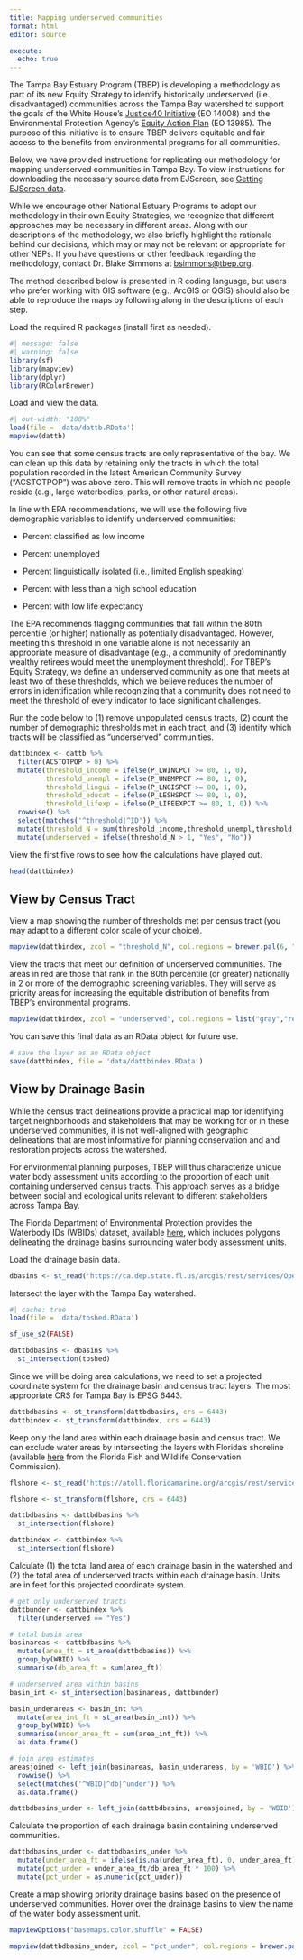 ```yaml
---
title: Mapping underserved communities
format: html
editor: source

execute:
  echo: true
---
```


The Tampa Bay Estuary Program (TBEP) is developing a methodology as part of its new Equity Strategy to identify historically underserved (i.e., disadvantaged) communities across the Tampa Bay watershed to support the goals of the White House's [Justice40 Initiative](https://www.whitehouse.gov/environmentaljustice/justice40/){target="_blank"} (EO 14008) and the Environmental Protection Agency's [Equity Action Plan](https://www.epa.gov/environmentaljustice/equity-action-plan){target="_blank"} (EO 13985). The purpose of this initiative is to ensure TBEP delivers equitable and fair access to the benefits from environmental programs for all communities.

Below, we have provided instructions for replicating our methodology for mapping underserved communities in Tampa Bay. To view instructions for downloading the necessary source data from EJScreen, see [Getting EJScreen data](index.html).

While we encourage other National Estuary Programs to adopt our methodology in their own Equity Strategies, we recognize that different approaches may be necessary in different areas. Along with our descriptions of the methodology, we also briefly highlight the rationale behind our decisions, which may or may not be relevant or appropriate for other NEPs. If you have questions or other feedback regarding the methodology, contact Dr. Blake Simmons at [bsimmons\@tbep.org](mailto:bsimmons@tbep.org).

The method described below is presented in R coding language, but users who prefer working with GIS software (e.g., ArcGIS or QGIS) should also be able to reproduce the maps by following along in the descriptions of each step.

Load the required R packages (install first as needed).

```r
#| message: false
#| warning: false
library(sf)
library(mapview)
library(dplyr)
library(RColorBrewer)
```

Load and view the data.

```r
#| out-width: "100%"
load(file = 'data/dattb.RData')
mapview(dattb)
```

You can see that some census tracts are only representative of the bay. We can clean up this data by retaining only the tracts in which the total population recorded in the latest American Community Survey ("ACSTOTPOP") was above zero. This will remove tracts in which no people reside (e.g., large waterbodies, parks, or other natural areas).

In line with EPA recommendations, we will use the following five demographic variables to identify underserved communities:

-   Percent classified as low income

-   Percent unemployed

-   Percent linguistically isolated (i.e., limited English speaking)

-   Percent with less than a high school education

-   Percent with low life expectancy

The EPA recommends flagging communities that fall within the 80th percentile (or higher) nationally as potentially disadvantaged. However, meeting this threshold in one variable alone is not necessarily an appropriate measure of disadvantage (e.g., a community of predominantly wealthy retirees would meet the unemployment threshold). For TBEP's Equity Strategy, we define an underserved community as one that meets at least two of these thresholds, which we believe reduces the number of errors in identification while recognizing that a community does not need to meet the threshold of every indicator to face significant challenges.

Run the code below to (1) remove unpopulated census tracts, (2) count the number of demographic thresholds met in each tract, and (3) identify which tracts will be classified as "underserved" communities.

```r
dattbindex <- dattb %>%
  filter(ACSTOTPOP > 0) %>%
  mutate(threshold_income = ifelse(P_LWINCPCT >= 80, 1, 0),
         threshold_unempl = ifelse(P_UNEMPPCT >= 80, 1, 0),
         threshold_lingui = ifelse(P_LNGISPCT >= 80, 1, 0),
         threshold_educat = ifelse(P_LESHSPCT >= 80, 1, 0),
         threshold_lifexp = ifelse(P_LIFEEXPCT >= 80, 1, 0)) %>%
  rowwise() %>%
  select(matches('^threshold|^ID')) %>% 
  mutate(threshold_N = sum(threshold_income,threshold_unempl,threshold_lingui,threshold_educat,threshold_lifexp, na.rm = TRUE)) %>%
  mutate(underserved = ifelse(threshold_N > 1, "Yes", "No"))
```

View the first five rows to see how the calculations have played out.

```r
head(dattbindex)
```

## View by Census Tract

View a map showing the number of thresholds met per census tract (you may adapt to a different color scale of your choice).

```r
mapview(dattbindex, zcol = "threshold_N", col.regions = brewer.pal(6, "Reds"), layer.name = "No. of Thresholds Met")
```

View the tracts that meet our definition of underserved communities. The areas in red are those that rank in the 80th percentile (or greater) nationally in 2 or more of the demographic screening variables. They will serve as priority areas for increasing the equitable distribution of benefits from TBEP's environmental programs.

```r
mapview(dattbindex, zcol = "underserved", col.regions = list("gray","red"), layer.name = "Underserved Communities")
```

You can save this final data as an RData object for future use.

```r
# save the layer as an RData object
save(dattbindex, file = 'data/dattbindex.RData')
```

## View by Drainage Basin

While the census tract delineations provide a practical map for identifying target neighborhoods and stakeholders that may be working for or in these underserved communities, it is not well-aligned with geographic delineations that are most informative for planning conservation and and restoration projects across the watershed.

For environmental planning purposes, TBEP will thus characterize unique water body assessment units according to the proportion of each unit containing underserved census tracts. This approach serves as a bridge between social and ecological units relevant to different stakeholders across Tampa Bay.

The Florida Department of Environmental Protection provides the Waterbody IDs (WBIDs) dataset, available [here](https://geodata.dep.state.fl.us/datasets/FDEP::waterbody-ids-wbids/about), which includes polygons delineating the drainage basins surrounding water body assessment units.

Load the drainage basin data.

```r
dbasins <- st_read('https://ca.dep.state.fl.us/arcgis/rest/services/OpenData/WBIDS/MapServer/0/query?outFields=*&where=1%3D1&f=geojson')
```

Intersect the layer with the Tampa Bay watershed.

```r
#| cache: true
load(file = 'data/tbshed.RData')

sf_use_s2(FALSE)

dattbdbasins <- dbasins %>% 
  st_intersection(tbshed)
```

Since we will be doing area calculations, we need to set a projected coordinate system for the drainage basin and census tract layers. The most appropriate CRS for Tampa Bay is EPSG 6443.

```r
dattbdbasins <- st_transform(dattbdbasins, crs = 6443)
dattbindex <- st_transform(dattbindex, crs = 6443)
```

Keep only the land area within each drainage basin and census tract. We can exclude water areas by intersecting the layers with Florida's shoreline (available [here](https://geodata.myfwc.com/datasets/myfwc::florida-shoreline-1-to-12000-scale/about) from the Florida Fish and Wildlife Conservation Commission).

```r
flshore <- st_read('https://atoll.floridamarine.org/arcgis/rest/services/FWC_GIS/OpenData_Shoreline/MapServer/0/query?outFields=*&where=1%3D1&f=geojson')

flshore <- st_transform(flshore, crs = 6443)

dattbdbasins <- dattbdbasins %>% 
  st_intersection(flshore)

dattbindex <- dattbindex %>% 
  st_intersection(flshore)
```

Calculate (1) the total land area of each drainage basin in the watershed and (2) the total area of underserved tracts within each drainage basin. Units are in feet for this projected coordinate system.

```r
# get only underserved tracts
dattbunder <- dattbindex %>%
  filter(underserved == "Yes")

# total basin area
basinareas <- dattbdbasins %>%
  mutate(area_ft = st_area(dattbdbasins)) %>%
  group_by(WBID) %>%
  summarise(db_area_ft = sum(area_ft))

# underserved area within basins
basin_int <- st_intersection(basinareas, dattbunder)

basin_underareas <- basin_int %>%
  mutate(area_int_ft = st_area(basin_int)) %>%
  group_by(WBID) %>%
  summarise(under_area_ft = sum(area_int_ft)) %>%
  as.data.frame()

# join area estimates
areasjoined <- left_join(basinareas, basin_underareas, by = 'WBID') %>%
  rowwise() %>%
  select(matches('^WBID|^db|^under')) %>%
  as.data.frame()

dattbdbasins_under <- left_join(dattbdbasins, areasjoined, by = 'WBID')
```

Calculate the proportion of each drainage basin containing underserved communities.

```r
dattbdbasins_under <- dattbdbasins_under %>%
  mutate(under_area_ft = ifelse(is.na(under_area_ft), 0, under_area_ft)) %>%
  mutate(pct_under = under_area_ft/db_area_ft * 100) %>%
  mutate(pct_under = as.numeric(pct_under))
```

Create a map showing priority drainage basins based on the presence of underserved communities. Hover over the drainage basins to view the name of the water body assessment unit.

```r
mapviewOptions("basemaps.color.shuffle" = FALSE)

mapview(dattbdbasins_under, zcol = "pct_under", col.regions = brewer.pal(6, "Reds"), at = seq(0, 100, 20), layer.name = "Underserved Tracts (% of DB)", label = "WATERBODY_NAME")
```



